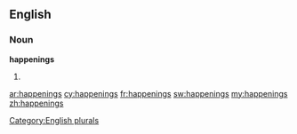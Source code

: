 ==English==

===Noun===
'''happenings'''

# {{plural of|[[happening]]}}

[[Category:English plurals]]

[[ar:happenings]]
[[cy:happenings]]
[[fr:happenings]]
[[sw:happenings]]
[[my:happenings]]
[[zh:happenings]]